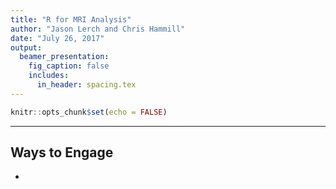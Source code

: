 ```yaml
---
title: "R for MRI Analysis"
author: "Jason Lerch and Chris Hammill"
date: "July 26, 2017"
output: 
  beamer_presentation:
    fig_caption: false
    includes:
      in_header: spacing.tex
---
```


```r
knitr::opts_chunk$set(echo = FALSE)
```

---

## Ways to Engage

- 